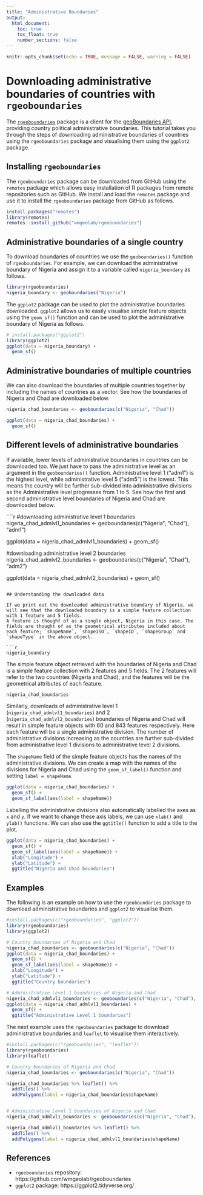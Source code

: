 ```yaml
---
title: "Administrative Boundaries"
output:
  html_document:
    toc: true
    toc_float: true
    number_sections: false
---
```


```r
knitr::opts_chunk$set(echo = TRUE, message = FALSE, warning = FALSE)
```


# Downloading administrative boundaries of countries with `rgeoboundaries`

The [`rgeoboundaries`](https://github.com/wmgeolab/rgeoboundaries) package is a client for the [geoBoundaries API](https://www.geoboundaries.org/), providing country political administrative boundaries.
This tutorial takes you through the steps of downloading administrative boundaries of countries using the `rgeoboundaries` package and visualising them using the `ggplot2` package.


## Installing `rgeoboundaries`

The `rgeoboundaries` package can be downloaded from GitHub using the `remotes` package which allows easy installation of R packages from remote repositories such as GitHub.
We install and load the `remotes` package and use it to install the `rgeoboundaries` package from GitHub as follows.

```r
install.packages("remotes")
library(remotes)
remotes::install_github("wmgeolab/rgeoboundaries")
```

## Administrative boundaries of a single country

To download boundaries of countries we use the `geoboundaries()` function of `rgeoboundaries`.
For example, we can download the administrative boundary of Nigeria and assign it to a variable called `nigeria_boundary` as follows.

```r
library(rgeoboundaries)
nigeria_boundary <- geoboundaries("Nigeria")
```

The `ggplot2` package can be used to plot the administrative boundaries downloaded.
`ggplot2` allows us to easily visualise simple feature objects using the `geom_sf()` function and can be used to plot the administrative boundary of Nigeria as follows.


```r
# install.packages("ggplot2")
library(ggplot2)
ggplot(data = nigeria_boundary) +
  geom_sf() 
```

## Administrative boundaries of multiple countries


We can also download the boundaries of multiple countries together by including the names of countries as a vector. See how the boundaries of Nigeria and Chad are downloaded below.

```r
nigeria_chad_boundaries <- geoboundaries(c("Nigeria", "Chad"))
```

```r
ggplot(data = nigeria_chad_boundaries) +
  geom_sf()
```

## Different levels of administrative boundaries


If available, lower levels of administrative boundaries in countries can be downloaded too. We just have to pass the administrative level as an argument in the `geoboundaries()` function. Administrative level 1 ("adm1") is the highest level, while administrative level 5 ("adm5") is the lowest. This means the country will be further sub-divided into administrative divisions as the Administrative level progresses from 1 to 5.
See how the first and second administrative level boundaries of Nigeria and Chad are downloaded below.

````r
#downloading administrative level 1 boundaries
nigeria_chad_admlvl1_boundaries <- geoboundaries(c("Nigeria", "Chad"), "adm1")

ggplot(data = nigeria_chad_admlvl1_boundaries) +
  geom_sf()

#downloading administrative level 2 boundaries
nigeria_chad_admlvl2_boundaries <- geoboundaries(c("Nigeria", "Chad"), "adm2")

ggplot(data = nigeria_chad_admlvl2_boundaries) +
  geom_sf()
```

## Understanding the downloaded data

If we print out the downloaded administrative boundary of Nigeria, we will see that the downloaded boundary is a simple feature collection with 1 feature and 5 fields.
A feature is thought of as a single object, Nigeria in this case. The fields are thought of as the geometrical attributes included about each feature; `shapeName`, `shapeISO`, `shapeID`, `shapeGroup` and `shapeType` in the above object.

```r
nigeria_boundary
```

The simple feature object retrieved with the boundaries of Nigeria and Chad is a simple feature collection with 2 features and 5 fields.
The 2 features will refer to the two countries (Nigeria and Chad), and the features will be the geometrical attributes of each feature.

```r
nigeria_chad_boundaries
```

Similarly, downloads of administrative level 1 (`nigeria_chad_admlvl1_boundaries`) and 2 (`nigeria_chad_admlvl2_boundaries`) boundaries of Nigeria and Chad will result in simple feature objects with 60 and 843 features respectively. Here each feature will be a single administrative division. The number of administrative divisions increasing as the countries are further sub-divided from administrative level 1 divisions to administrative level 2 divisions.


The `shapeName` field of the simple feature objects has the names of the administrative divisions.
We can create a map with the names of the divisions for Nigeria and Chad using the `geom_sf_label()` function and setting `label = shapeName`. 

```r
ggplot(data = nigeria_chad_boundaries) +
  geom_sf() +
  geom_sf_label(aes(label = shapeName))
```

Labelling the administrative divisions also automatically labelled the axes as `x` and `y`. If we want to change these axis labels, we can use `xlab()` and `ylab()` functions. We can also use the `ggtitle()` function to add a title to the plot.

```r
ggplot(data = nigeria_chad_boundaries) +
  geom_sf() +
  geom_sf_label(aes(label = shapeName)) +
  xlab("Longitude") +
  ylab("Latitude") +
  ggtitle("Nigeria and Chad boundaries")
```



## Examples

The following is an example on how to use the `rgeoboundaries` package to download administrative boundaries and `ggplot2` to visualise them.

```r
#install.packages(c("rgeoboundaries", "ggplot2"))
library(rgeoboundaries)
library(ggplot2)

# Country boundaries of Nigeria and Chad
nigeria_chad_boundaries <- geoboundaries(c("Nigeria", "Chad"))
ggplot(data = nigeria_chad_boundaries) +
  geom_sf() +
  geom_sf_label(aes(label = shapeName)) +
  xlab("Longitude") +
  ylab("Latitude") +
  ggtitle("Country boundaries")

# Administrative Level 1 boundaries of Nigeria and Chad
nigeria_chad_admlvl1_boundaries <- geoboundaries(c("Nigeria", "Chad"), "adm1")
ggplot(data = nigeria_chad_admlvl1_boundaries) +
  geom_sf() +
  ggtitle("Administrative Level 1 boundaries")

```

The next example uses the `rgeoboundaries` package to download administrative boundaries and `leaflet` to visualise them interactively.


```r
#install.packages(c("rgeoboundaries", "leaflet"))
library(rgeoboundaries)
library(leaflet)

# Country boundaries of Nigeria and Chad
nigeria_chad_boundaries <- geoboundaries(c("Nigeria", "Chad"))

nigeria_chad_boundaries %>% leaflet() %>% 
  addTiles() %>% 
  addPolygons(label = nigeria_chad_boundaries$shapeName)


# Administrative Level 1 boundaries of Nigeria and Chad
nigeria_chad_admlvl1_boundaries <- geoboundaries(c("Nigeria", "Chad"), "adm1")

nigeria_chad_admlvl1_boundaries %>% leaflet() %>% 
  addTiles() %>% 
  addPolygons(label = nigeria_chad_admlvl1_boundaries$shapeName)

```
<!---

# When do we want to use `rnaturalearth` and when rgeoboundaries?

### Using the `rnaturalearth` package

The `rnaturalearth` package is an alternative to the `rgeoboundaries` package, and also provides [Natural Earth](https://www.naturalearthdata.com/) vector data commonly used in world mapping.
The following example briefly runs through how we can use the `rnaturalearth` alternatively to download and visualise administrative boundaries.

```r
#install.packages("rnaturalearth")
library(rnaturalearth)
library(ggplot2)

nigeria_chad_rnaturalearth <- ne_countries(country = c('nigeria','chad'), returnclass='sf')
ggplot(data = nigeria_chad_rnaturalearth) +
  geom_sf() +
  geom_sf_label(aes(label = sovereignt)) +
  xlab("Longitude") +
  ylab("Latitude") +
  ggtitle("Country boundaries")

nigeria_chad_rnaturalearth_admlvl1 <- ne_states(country = c('nigeria','chad'), returnclass='sf')
ggplot(data = nigeria_chad_rnaturalearth_admlvl1) +
  geom_sf() +
  ggtitle("Administrative Level 1 boundaries")
```

- The `rnaturalearth` repository : https://github.com/ropensci/rnaturalearth  


--->


## References

- `rgeoboundaries` repository: https://github.com/wmgeolab/rgeoboundaries  
- `ggplot2` package: https://ggplot2.tidyverse.org/

